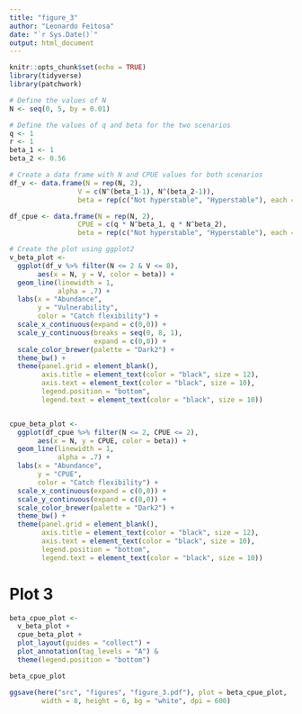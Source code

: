 ```yaml
---
title: "figure_3"
author: "Leonardo Feitosa"
date: "`r Sys.Date()`"
output: html_document
---
```


```r
knitr::opts_chunk$set(echo = TRUE)
library(tidyverse)
library(patchwork)

```

```r
# Define the values of N
N <- seq(0, 5, by = 0.01)

# Define the values of q and beta for the two scenarios
q <- 1
r <- 1
beta_1 <- 1
beta_2 <- 0.56

# Create a data frame with N and CPUE values for both scenarios
df_v <- data.frame(N = rep(N, 2), 
                 V = c(N^(beta_1-1), N^(beta_2-1)),
                 beta = rep(c("Not hyperstable", "Hyperstable"), each = length(N)))

df_cpue <- data.frame(N = rep(N, 2), 
                 CPUE = c(q * N^beta_1, q * N^beta_2),
                 beta = rep(c("Not hyperstable", "Hyperstable"), each = length(N)))

# Create the plot using ggplot2
v_beta_plot <-
  ggplot(df_v %>% filter(N <= 2 & V <= 8),
       aes(x = N, y = V, color = beta)) + 
  geom_line(linewidth = 1,
            alpha = .7) +
  labs(x = "Abundance",
       y = "Vulnerability",
       color = "Catch flexibility") +
  scale_x_continuous(expand = c(0,0)) +
  scale_y_continuous(breaks = seq(0, 8, 1), 
                     expand = c(0,0)) +
  scale_color_brewer(palette = "Dark2") +
  theme_bw() +
  theme(panel.grid = element_blank(),
        axis.title = element_text(color = "black", size = 12),
        axis.text = element_text(color = "black", size = 10),
        legend.position = "bottom",
        legend.text = element_text(color = "black", size = 10))


cpue_beta_plot <-
  ggplot(df_cpue %>% filter(N <= 2, CPUE <= 2),
       aes(x = N, y = CPUE, color = beta)) + 
  geom_line(linewidth = 1,
            alpha = .7) +
  labs(x = "Abundance",
       y = "CPUE",
       color = "Catch flexibility") +
  scale_x_continuous(expand = c(0,0)) +
  scale_y_continuous(expand = c(0,0)) +
  scale_color_brewer(palette = "Dark2") +
  theme_bw() +
  theme(panel.grid = element_blank(),
        axis.title = element_text(color = "black", size = 12),
        axis.text = element_text(color = "black", size = 10),
        legend.position = "bottom",
        legend.text = element_text(color = "black", size = 10))

```

# Plot 3
```r
beta_cpue_plot <-
  v_beta_plot +
  cpue_beta_plot +
  plot_layout(guides = "collect") +
  plot_annotation(tag_levels = "A") &
  theme(legend.position = "bottom")

beta_cpue_plot

ggsave(here("src", "figures", "figure_3.pdf"), plot = beta_cpue_plot,
        width = 8, height = 6, bg = "white", dpi = 600)
```








